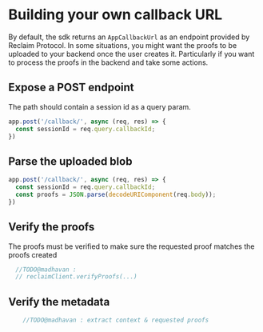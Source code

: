 # Building your own callback URL 
By default, the sdk returns an `AppCallbackUrl` as an endpoint provided by Reclaim Protocol.
In some situations, you might want the proofs to be uploaded to your backend once the user creates it. 
Particularly if you want to process the proofs in the backend and take some actions.

## Expose a POST endpoint
The path should contain a session id as a query param.
```js copy showLineNumbers {2}
app.post('/callback/', async (req, res) => {
  const sessionId = req.query.callbackId;
})
```

## Parse the uploaded blob
``` js copy showLineNumbers {3}
app.post('/callback/', async (req, res) => {
  const sessionId = req.query.callbackId;
  const proofs = JSON.parse(decodeURIComponent(req.body));
})
```

## Verify the proofs
The proofs must be verified to make sure the requested proof matches the proofs created
```js showLineNumbers
  //TODO@madhavan : 
  // reclaimClient.verifyProofs(...)
```

## Verify the metadata
```js showLineNumbers
    //TODO@madhavan : extract context & requested proofs
```
